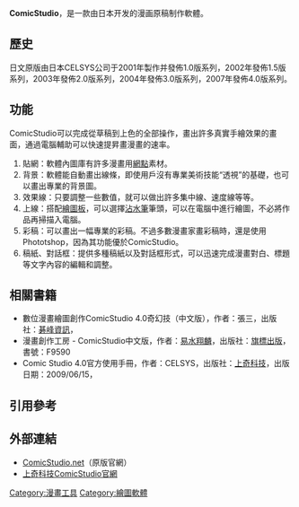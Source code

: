 {{多個問題|
{{disputed|time=2014-06-12T07:24:38+00:00}}
{{update|time=2014-06-12T07:24:38+00:00}}
}}
{{Infobox software
| name                   = ComicStudio
| name_ol                = 
| title                  = 
| logo                   = <!-- Image name is enough -->
| logo caption           = 
| logo_size              = 
| logo_alt               = 
| screenshot             = <!-- Image name is enough -->
| caption                = 
| collapsible            = 
| author                 = 
| developer              = 
| released               = <!-- {{Start date|YYYY|MM|DD}} -->
| discontinued           = 
| latest release version = 4.6.2
| latest release date    = {{Start date and age|2012|03|21}}
| latest preview version = 
| latest preview date    = <!-- {{Start date and age|YYYY|MM|DD}} -->
| frequently updated     = 
| programming language   = 
| operating system       = 
| platform               =  [[OS_X|Mac OS X]]、[[Microsoft_Windows|Microsoft Windows]]
| engine                 =
| size                   = 
| language               = 
| status                 = 
| genre                  = Bitmap graphics editor
| license                = 
| website                = {{URL|http://www.comicstudio.net/}}
}}
'''ComicStudio'''，是一款由日本{{link-ja|CELSYS公司|セルシス}}开发的漫画原稿制作軟體。

==歷史==
日文原版由日本CELSYS公司于2001年製作并發佈1.0版系列，2002年發佈1.5版系列，2003年發佈2.0版系列，2004年發佈3.0版系列，2007年發佈4.0版系列。

==功能==
ComicStudio可以完成從草稿到上色的全部操作，畫出許多真實手繪效果的畫面，通過電腦輔助可以快速提昇畫漫畫的速率。

# 貼網：軟體內圖庫有許多漫畫用[[網點|網點]]素材。
# 背景：軟體能自動畫出線條，即使用戶沒有專業美術技能“透視”的基礎，也可以畫出專業的背景圖。
# 效果線：只要調整一些數值，就可以做出許多集中線、速度線等等。
# 上線：搭配[[繪圖板|繪圖板]]，可以選擇[[沾水筆|沾水筆]]筆頭，可以在電腦中進行繪圖，不必將作品再掃描入電腦。
# 彩稿：可以畫出一幅專業的彩稿。不過多數漫畫家畫彩稿時，還是使用Phototshop，因為其功能優於ComicStudio。
# 稿紙、對話框：提供多種稿紙以及對話框形式，可以迅速完成漫畫對白、標題等文字內容的編輯和調整。

==相關書籍==
* 數位漫畫繪圖創作ComicStudio 4.0奇幻技（中文版），作者：張三，出版社：[[碁峰資訊|碁峰資訊]]，{{ISBN|9789861818528}}
* 漫畫創作工房 - ComicStudio中文版，作者：[[易水翔麟|易水翔麟]]，出版社：[[旗標出版|旗標出版]]，書號：F9590
* Comic Studio 4.0官方使用手冊，作者：CELSYS，出版社：[[上奇科技|上奇科技]]，出版日期：2009/06/15，{{ISBN|9789866587818}}

==引用參考==
{{reflist}}

==外部連結==
* [http://www.comicstudio.net/index.php ComicStudio.net]{{Wayback|url=http://www.comicstudio.net/index.php |date=20150610205200 }}（原版官網）{{ja}}
* [http://comicstudio.grandtech.com.tw/ 上奇科技ComicStudio官網]{{Wayback|url=http://comicstudio.grandtech.com.tw/ |date=20090615055303 }}

[[Category:漫畫工具|Category:漫畫工具]]
[[Category:繪圖軟體|Category:繪圖軟體]]